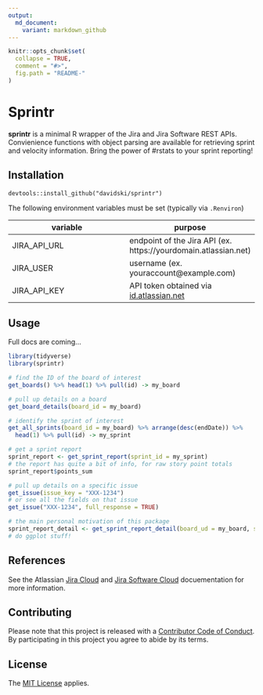 ```yaml
---
output:
  md_document:
    variant: markdown_github
---
```


<!-- README.md is generated from README.Rmd. Please edit that file -->

```r
knitr::opts_chunk$set(
  collapse = TRUE,
  comment = "#>",
  fig.path = "README-"
)
```

# Sprintr

**sprintr** is a minimal R wrapper of the Jira and Jira Software REST APIs. 
Convienience functions with object parsing are available for retrieving sprint 
and velocity information. Bring the power of #rstats to your sprint reporting!

## Installation

`devtools::install_github("davidski/sprintr")`

The following environment variables must be set (typically via `.Renviron`)

| variable | purpose |
|----------|---------|
| JIRA_API_URL | endpoint of the Jira API (ex. https://yourdomain.atlassian.net) |
| JIRA_USER | username (ex. youraccount@example.com) |
| JIRA_API_KEY | API token obtained via [id.atlassian.net](https://id.atlassian.net) |

## Usage

Full docs are coming...

```r
library(tidyverse)
library(sprintr)

# find the ID of the board of interest
get_boards() %>% head(1) %>% pull(id) -> my_board

# pull up details on a board
get_board_details(board_id = my_board)

# identify the sprint of interest
get_all_sprints(board_id = my_board) %>% arrange(desc(endDate)) %>% 
  head(1) %>% pull(id) -> my_sprint

# get a sprint report
sprint_report <- get_sprint_report(sprint_id = my_sprint)
# the report has quite a bit of info, for raw story point totals
sprint_report$points_sum

# pull up details on a specific issue
get_issue(issue_key = "XXX-1234")
# or see all the fields on that issue
get_issue("XXX-1234", full_response = TRUE)

# the main personal motivation of this package
sprint_report_detail <- get_sprint_report_detail(board_ud = my_board, sprint_id = my_sprint)
# do ggplot stuff!
```

## References

See the Atlassian [Jira Cloud](https://developer.atlassian.com/cloud/jira/platform/rest)
and [Jira Software Cloud](https://docs.atlassian.com/jira-software/REST/cloud) 
docuementation for more information.

## Contributing

Please note that this project is released with a [Contributor Code of Conduct](CONDUCT.md). By participating in this project you agree to abide by its terms.

## License

The [MIT License](LICENSE) applies.
